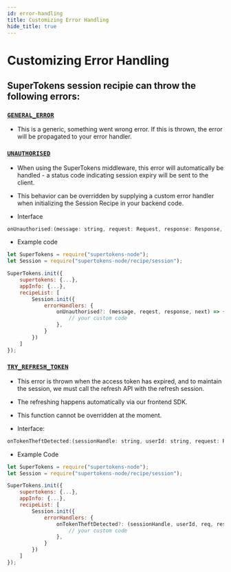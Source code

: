 ```yaml
---
id: error-handling
title: Customizing Error Handling
hide_title: true
---
```


<!-- COPY DOCS -->
<!-- ./session/common-customizations/sessions/error-handling.mdx -->


# Customizing Error Handling

## SuperTokens session recipie can throw the following errors:

### [``GENERAL_ERROR``](/docs/nodejs/errors/general_error)
  - This is a generic, something went wrong error. If this is thrown, the error will be propagated to your error handler.

### [``UNAUTHORISED``](/docs/nodejs/session/errorhandler/unauthorised)
  - When using the SuperTokens middleware, this error will automatically be handled - a status code indicating session expiry will be sent to the client.
  - This behavior can be overridden by supplying a custom error handler when initializing the Session Recipe in your backend code.

- Interface

<BackendSDKTabs>
<TabItem value="nodejs">

```js
onUnauthorised:(message: string, request: Request, response: Response, next: NextFunction): void;

```
</TabItem>
</BackendSDKTabs>

- Example code

<BackendSDKTabs>
<TabItem value="nodejs">

```js
let SuperTokens = require("supertokens-node");
let Session = require("supertokens-node/recipe/session");

SuperTokens.init({
    supertokens: {...},
    appInfo: {...},
    recipeList: [
        Session.init({
            errorHandlers: {
                onUnauthorised?: (message, reqest, response, next) => {
                    // your custom code
                },
            }
        })
    ]
});
```
</TabItem>
</BackendSDKTabs>


### [``TRY_REFRESH_TOKEN``](/docs/nodejs/session/errorhandler/tryrefreshtoken)
  - This error is thrown when the access token has expired, and to maintain the session, we must call the refresh API with the refresh session.
  - The refreshing happens automatically via our frontend SDK.
  - This function cannot be overridden at the moment.


- Interface:

<BackendSDKTabs>
<TabItem value="nodejs">

```js
onTokenTheftDetected:(sessionHandle: string, userId: string, request: Request, response: Response, next: NextFunction): void;
```
</TabItem>
</BackendSDKTabs>

- Example Code

<BackendSDKTabs>
<TabItem value="nodejs">

```js
let SuperTokens = require("supertokens-node");
let Session = require("supertokens-node/recipe/session");

SuperTokens.init({
    supertokens: {...},
    appInfo: {...},
    recipeList: [
        Session.init({
            errorHandlers: {
                onTokenTheftDetected?: (sessionHandle, userId, req, res, next) => {
                    // your custom code
                },
            }
        })
    ]
});
```
</TabItem>
</BackendSDKTabs>
